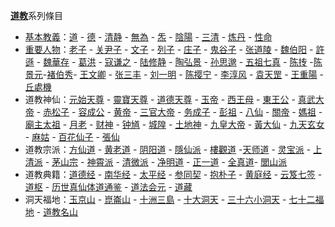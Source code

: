'''[[道教|道教]]'''</font>系列條目
*[[道教|基本教義]]：[[道|道]] - [[德|德]] - [[清静|清静]] - [[無為_(道家)|無為]] - [[炁|炁]] - [[陰陽|陰陽]] - [[三清|三清]] - [[炼丹|炼丹]] - [[性命双修|性命]]
*[[道教人物|重要人物]]：[[老子|老子]] - [[尹喜|关尹子]] - [[文子_(人物)|文子]] - [[列子|列子]] - [[庄子|庄子]] - [[鬼谷子|鬼谷子]] - [[张道陵|张道陵]] - [[魏伯阳|魏伯阳]] - [[許遜|許遜]] - [[魏華存|魏華存]] - [[葛洪|葛洪]] - [[寇谦之|寇谦之]] - [[陆修静|陆修静]] - [[陶弘景|陶弘景]] - [[孙思邈|孙思邈]] - [[五祖七真|五祖七真]] - [[陈抟|陈抟]] -[[陳景元_(北宋)|陈景元]]-[[褚伯秀|褚伯秀]]- [[王文卿|王文卿]] - [[张三丰|张三丰]] - [[刘一明|刘一明]] - [[陈撄宁|陈撄宁]] - [[李淳风|李淳风]] - [[袁天罡|袁天罡]] - [[王重陽|王重陽]] - [[丘處機|丘處機]]
*道教神仙：[[元始天尊|元始天尊]] - [[靈寶天尊|靈寶天尊]] - [[道德天尊|道德天尊]] - [[玉帝|玉帝]] - [[西王母|西王母]] - [[東王公|東王公]] - [[真武大帝|真武大帝]] - [[赤松子|赤松子]] - [[容成公|容成公]] - [[黄帝|黄帝]] - [[三官大帝|三官大帝]] - [[务成子|务成子]] - [[彭祖|彭祖]] - [[八仙|八仙]] - [[關帝|關帝]] - [[媽祖|媽祖]] - [[廟主太祖|廟主太祖]] - [[月老|月老]] - [[财神|财神]] - [[钟馗|钟馗]] - [[城隍|城隍]] - [[土地神|土地神]] - [[九皇大帝|九皇大帝]] - [[黄初平|黃大仙]] - [[九天玄女|九天玄女]] - [[麻姑|麻姑]] - [[百花仙子|百花仙子]] - [[張仙|張仙]]
*道教宗派：[[方仙道|方仙道]] - [[黄老道|黄老道]] - [[阴阳道|阴阳道]] - [[隱仙派|隱仙派]] - [[樓觀道|樓觀道]] -[[天师道|天师道]] - [[灵宝派|灵宝派]] - [[上清派|上清派]] - [[茅山宗|茅山宗]] - [[神霄派|神霄派]] - [[清微派|清微派]] - [[净明道|净明道]] - [[正一道|正一道]] - [[全真道|全真道]]- [[閭山派|閭山派]]
*道教典籍：[[道德经|道德经]] - [[南华经|南华经]] - [[太平经|太平经]] - [[参同契|参同契]] - [[抱朴子|抱朴子]] - [[黄庭经|黄庭经]] - [[云笈七签|云笈七签]] - [[道枢|道枢]] - [[历世真仙体道通鉴|历世真仙体道通鉴]] - [[道法会元|道法会元]] - [[道藏|道藏]]
*洞天福地：[[玉京山|玉京山]] - [[崑崙山|崑崙山]] - [[十洲三島|十洲三島]] - [[十大洞天|十大洞天]] - [[三十六小洞天|三十六小洞天]] - [[七十二福地|七十二福地]] - [[道教名山|道教名山]]